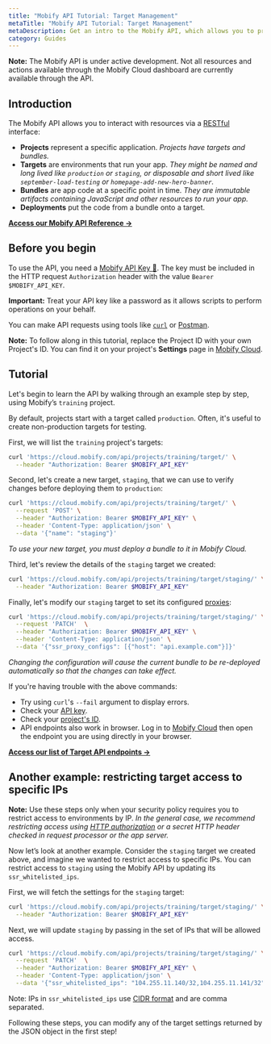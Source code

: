```yaml
---
title: "Mobify API Tutorial: Target Management"
metaTitle: "Mobify API Tutorial: Target Management"
metaDescription: Get an intro to the Mobify API, which allows you to programatically create projects, targets, bundles and deployments.
category: Guides
---
```



<Callout type="info">
    <strong>Note:</strong> The Mobify API is under active development. Not all resources and actions available through the Mobify Cloud dashboard are currently available through the API.
</Callout>


## Introduction

The Mobify API allows you to interact with resources via a [RESTful](https://developer.mozilla.org/en-US/docs/Glossary/REST) interface:

* **Projects** represent a specific application. _Projects have targets and bundles._
* **Targets** are environments that run your app. _They might be named and long lived like `production` or `staging`, or disposable and short lived like `september-load-testing` or `homepage-add-new-hero-banner`._
* **Bundles** are app code at a specific point in time. _They are immutable artifacts containing JavaScript and other resources to run your app._
* **Deployments** put the code from a bundle onto a target.

**[Access our Mobify API Reference →](../../../apis-and-sdks/mobify-cloud/rest-api)**

## Before you begin

To use the API, you need a [Mobify API Key 🔑](https://cloud.mobify.com/account/). The key must be included in the HTTP request `Authorization` header with the value `Bearer $MOBIFY_API_KEY`.

<Callout type="warning">
    <strong>Important:</strong> Treat your API key like a password as it allows scripts to perform operations on your behalf.
</Callout>

You can make API requests using tools like [`curl`](https://curl.haxx.se/docs/manpage.html) or [Postman](https://www.getpostman.com/).

<Callout type="info">
    <strong>Note:</strong> To follow along in this tutorial, replace the Project ID with your own Project's ID. You can find it on your project's <strong>Settings</strong> page in <a href="https://cloud.mobify.com/">Mobify Cloud</a>.
</Callout>

## Tutorial

Let's begin to learn the API by walking through an example step by step, using Mobify’s `training` project.

By default, projects start with a target called `production`. Often, it's useful to create non-production targets for testing.

First, we will list the `training` project's targets:

```bash
curl 'https://cloud.mobify.com/api/projects/training/target/' \
  --header "Authorization: Bearer $MOBIFY_API_KEY"
```

Second, let's create a new target, `staging`, that we can use to verify changes before deploying them to `production`:

```bash
curl 'https://cloud.mobify.com/api/projects/training/target/' \
  --request 'POST' \
  --header "Authorization: Bearer $MOBIFY_API_KEY" \
  --header 'Content-Type: application/json' \
  --data '{"name": "staging"}'
```

_To use your new target, you must deploy a bundle to it in Mobify Cloud._

Third, let's review the details of the `staging` target we created:

```bash
curl 'https://cloud.mobify.com/api/projects/training/target/staging/' \
  --header "Authorization: Bearer $MOBIFY_API_KEY"
```

Finally, let's modify our `staging` target to set its configured [proxies](proxying):

```bash
curl 'https://cloud.mobify.com/api/projects/training/target/staging/' \
  --request 'PATCH'  \
  --header "Authorization: Bearer $MOBIFY_API_KEY" \
  --header 'Content-Type: application/json' \
  --data '{"ssr_proxy_configs": [{"host": "api.example.com"}]}'
```

_Changing the configuration will cause the current bundle to be re-deployed automatically so that the changes can take effect._

If you're having trouble with the above commands:

-   Try using `curl`'s `--fail` argument to display errors.
-   Check your [API key](https://cloud.mobify.com/account/).
-   Check your [project's ID](https://cloud.mobify.com).
-   API endpoints also work in browser. Log in to [Mobify Cloud](https://cloud.mobify.com) then open the endpoint you are using directly in your browser.

**[Access our list of Target API endpoints →](../../../apis-and-sdks/mobify-cloud/rest-api#Create%20Target)**

## Another example: restricting target access to specific IPs

<Callout type="info">
    <strong>Note:</strong> Use these steps only when your security policy requires you to restrict access to environments by IP. <em>In the general case, we recommend restricting access using <a href="https://en.wikipedia.org/wiki/Basic_access_authentication">HTTP authorization</a> or a secret HTTP header checked in request processor or the app server.</em>
</Callout>

Now let’s look at another example. Consider the `staging` target we created above, and imagine we wanted to restrict access to specific IPs. You can restrict access to `staging` using the Mobify API by updating its `ssr_whitelisted_ips`.

First, we will fetch the settings for the `staging` target:
```bash
curl 'https://cloud.mobify.com/api/projects/training/target/staging/' \
  --header "Authorization: Bearer $MOBIFY_API_KEY"
```

Next, we will update `staging` by passing in the set of IPs that will be allowed access.

```bash
curl 'https://cloud.mobify.com/api/projects/training/target/staging/' \
  --request 'PATCH'  \
  --header "Authorization: Bearer $MOBIFY_API_KEY" \
  --header 'Content-Type: application/json' \
  --data '{"ssr_whitelisted_ips": "104.255.11.140/32,104.255.11.141/32"}'
```

Note: IPs in `ssr_whitelisted_ips` use <a href="https://en.wikipedia.org/wiki/Classless_Inter-Domain_Routing">CIDR format</a> and are comma separated.

Following these steps, you can modify any of the target settings returned by the JSON object in the first step!
